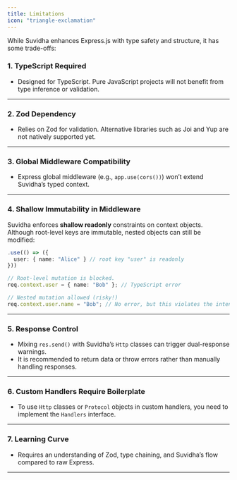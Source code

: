 ```yaml
---
title: Limitations
icon: "triangle-exclamation"
---
```


While Suvidha enhances Express.js with type safety and structure, it has some trade-offs:

### 1. **TypeScript Required**

- Designed for TypeScript. Pure JavaScript projects will not benefit from type inference or validation.

---

### 2. **Zod Dependency**

- Relies on Zod for validation. Alternative libraries such as Joi and Yup are not natively supported yet.

---

### 3. **Global Middleware Compatibility**

- Express global middleware (e.g., `app.use(cors())`) won’t extend Suvidha’s typed context.

---

### 4. Shallow Immutability in Middleware

Suvidha enforces **shallow readonly** constraints on context objects. Although root-level keys are immutable, nested objects can still be modified:

```ts
.use(() => ({
  user: { name: "Alice" } // root key "user" is readonly
}))

// Root-level mutation is blocked.
req.context.user = { name: "Bob" }; // TypeScript error

// Nested mutation allowed (risky!)
req.context.user.name = "Bob"; // No error, but this violates the intended immutability.
```

---

### 5. **Response Control**

- Mixing `res.send()` with Suvidha’s `Http` classes can trigger dual-response warnings.
- It is recommended to return data or throw errors rather than manually handling responses.

---

### 6. **Custom Handlers Require Boilerplate**

- To use `Http` classes or `Protocol` objects in custom handlers, you need to implement the `Handlers` interface.

---

### 7. **Learning Curve**

- Requires an understanding of Zod, type chaining, and Suvidha’s flow compared to raw Express.

---
